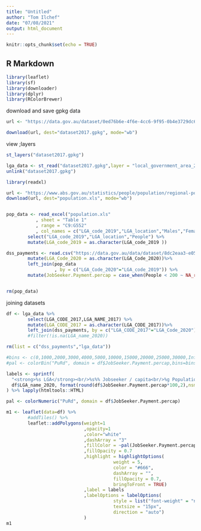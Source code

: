 ```yaml
---
title: "Untitled"
author: "Tom Ilchef"
date: "07/08/2021"
output: html_document
---
```


```r
knitr::opts_chunk$set(echo = TRUE)
```

## R Markdown
```r
library(leaflet)
library(sf)
library(downloader)
library(dplyr)
library(RColorBrewer)
```


download and save gpkg data


```r
url <- "https://data.gov.au/dataset/0ed76b6e-4f6e-4cc6-9f95-0b4e3729dc69/resource/b50acd1e-5c0d-4260-8ebd-997fe97b7adb/download/asgs2017.gpkg"

download(url, dest="dataset2017.gpkg", mode="wb") 

```


view ;layers
```r
st_layers("dataset2017.gpkg")
```

```r
lga_data <- st_read("dataset2017.gpkg",layer = "local_government_area_2017")
unlink("dataset2017.gpkg")
```

###############################################################################################
```r
library(readxl)

url <- "https://www.abs.gov.au/statistics/people/population/regional-population-age-and-sex/2019/32350ds0004_2019.xls"
download(url, dest="population.xls", mode="wb") 


pop_data <- read_excel("population.xls"
           , sheet = "Table 1"
           , range = "C9:G552"
           , col_names = c("LGA_code_2019","LGA_location","Males","Females","People")) %>%
        select("LGA_code_2019","LGA_location","People") %>%
        mutate(LGA_code_2019 = as.character(LGA_code_2019 ))

dss_payments <- read.csv("https://data.gov.au/data/dataset/8dc2eaa3-e052-43a4-806b-91ca9306c346/resource/1cdccd05-80cd-46db-8d5a-933b4a4d129f/download/dss-demographics-march-2021-lga-csv-geo-au.csv") %>%
        mutate(LGA_Code_2020 = as.character(LGA_Code_2020))%>%
        left_join(pop_data
                  , by = c("LGA_Code_2020"="LGA_code_2019")) %>%
        mutate(JobSeeker.Payment.percap = case_when(People < 200 ~ NA_real_, TRUE ~ JobSeeker.Payment/People))


rm(pop_data)
```

joining datasets
```r
df <- lga_data %>%
        select(LGA_CODE_2017,LGA_NAME_2017) %>%
        mutate(LGA_CODE_2017 = as.character(LGA_CODE_2017))%>%
        left_join(dss_payments, by = c("LGA_CODE_2017"="LGA_Code_2020"))
        #filter(!is.na(LGA_name_2020))

rm(list = c("dss_payments","lga_data"))
```


```r
#bins <- c(0,1000,2000,3000,4000,5000,10000,15000,20000,25000,30000,Inf)
#pal <- colorBin("PuRd", domain = df$JobSeeker.Payment.percap,bins=bins)

labels <- sprintf(
  "<strong>%s LGA</strong><br/>%s%% Jobseeker / capita<br/>%g Population (2019)",
  df$LGA_name_2020, format(round(df$JobSeeker.Payment.percap*100,2),nsmall=2), df$People
) %>% lapply(htmltools::HTML)

pal <- colorNumeric("PuRd", domain = df$JobSeeker.Payment.percap)

m1 <- leaflet(data=df) %>%
        #addTiles() %>%
        leaflet::addPolygons(weight=1
                             ,opacity=1
                             ,color="white"
                             ,dashArray = "3"
                             ,fillColor = ~pal(JobSeeker.Payment.percap)
                             ,fillOpacity = 0.7
                             ,highlight = highlightOptions(
                                        weight = 5,
                                        color = "#666",
                                        dashArray = "",
                                        fillOpacity = 0.7,
                                        bringToFront = TRUE)
                             ,label = labels
                             ,labelOptions = labelOptions(
                                        style = list("font-weight" = "normal", padding = "3px 8px"),
                                        textsize = "15px",
                                        direction = "auto")
                             )
m1
```




